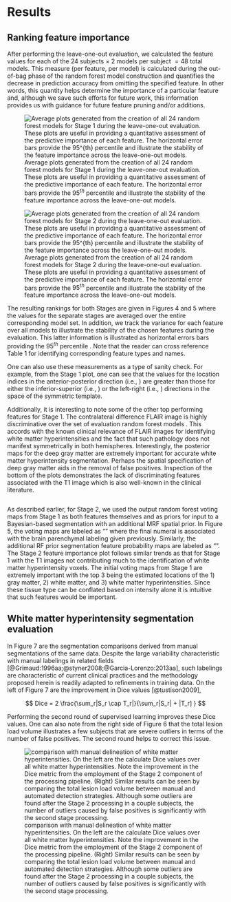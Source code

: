
# Results

## Ranking feature importance

After performing the leave-one-out evaluation\deleted[id=dt]{described at the end of the previous section},
we calculated the \texttt{MeanDecreaseAccuracy} feature values for each of the 24 subjects $\times$
2 models per subject $=48$ total models.  This measure (per feature, per model) is calculated
during the out-of-bag phase of the random forest model construction and quantifies the decrease
in prediction accuracy from omitting the specified feature.  In other words, this quantity
helps determine the importance of a particular feature and, although we save such
efforts for future work, this information provides us with guidance for future feature
pruning and/or additions.

![Average \texttt{MeanDecreaseAccuracy} plots generated from the creation of all 24 random
forest models for Stage 1 during the leave-one-out evaluation.  These plots
are useful in providing a quantitative assessment of the predictive importance of each feature.
\added[id=nt]{Features are ranked in descending order of importance.}
The horizontal error bars provide the $95^{th}$ percentile
\deleted[id=bt]{(i.e., $1.96 \times \sigma$)} and illustrate the
stability of the feature importance across the leave-one-out models.
\added[id=nt]{At this initial stage only 31 features images are used.}](Figures/averageLeaveOneOutStage1.png)

![Average \texttt{MeanDecreaseAccuracy} plots generated from the creation of all 24 random
forest models for Stage 2 during the leave-one-out evaluation.  These plots
are useful in providing a quantitative assessment of the predictive importance of each feature.
\added[id=nt]{Features are ranked in descending order of importance.}
The horizontal error bars provide the $95^{th}$ percentile
\deleted[id=bt]{(i.e., $1.96 \times \sigma$)} and illustrate the
stability of the feature importance across the leave-one-out models.
\added[id=nt]{We augment the 31 feature images from the first stage by adding an additional
7 voting maps and 7 segmentation posteriors from application of the Bayesian-based
segmentation for a total of 45 images for the second stage.}](Figures/averageLeaveOneOutStage2.png)



The resulting rankings for both Stages are given in Figures 4 and 5 where the values for the
separate stages are averaged over the entire corresponding model set.  In addition, we
track the variance for each feature over all models to illustrate the stability of
the chosen features during the evaluation.  This latter information is illustrated as
horizontal errors bars providing the $95^{th}$ percentile \deleted[id=bt]{(i.e., $1.96 \times \sigma$)}.
Note that the reader can cross reference Table 1 for identifying corresponding feature types
and names.

One can also use these measurements as a type of sanity check.  For example, from the Stage
1  plot, one can see that the \texttt{MeanDecreaseAccuracy} values for the location indices in the
anterior-posterior direction (i.e., \texttt{TemplateIndicesWarped1}) are greater than
those for either the inferior-superior (i.e., \texttt{TemplateIndicesWarped0}) or the
left-right (i.e., \texttt{TemplateIndicesWarped0}) directions in the space of the symmetric
template.  \deleted[id=bt]{This is intuitive since, as discussed previously, manifestation of TBI white
matter hyperintensities can often be confused with higher intensities at the
periventricular caps in normal subjects [@Neema:2009aa]} \deleted[id=am]{whereas there does not seem to
be contralateral bias in manifestation of white matter hyperintensities in TBI.}

Additionally, it is interesting to note some of the other top performing features for Stage 1.
The contralateral difference FLAIR image is  highly discriminative over the set of
evaluation random forest models \added[id=bt]{(see Figure 6)}.  This accords with the known clinical relevance of
FLAIR images for identifying white matter hyperintensities and the fact that such
pathology does not \added[id=nt]{typically} manifest symmetrically in both hemispheres.  Interestingly, the
posterior maps for the deep gray matter are extremely important for accurate white matter
hyperintensity segmentation.  Perhaps the spatial specification of deep
gray matter aids in the removal of false positives.  Inspection of the bottom of the
plots demonstrates the lack of discriminating features associated with the
T1 image which is also well-known in the clinical literature.

![\added[id=nt]{(a) FLAIR image slice illustrating WMHs which have been manually delineated
in (b).  (c) Contralateral FLAIR difference image.}](Figures/FLAIRcontralaleteralWithLesions.png)

As described earlier, for Stage 2, we used the output random forest voting maps from Stage
1 as both features themselves and as priors for input to a Bayesian-based segmentation with
an additional MRF spatial prior.  In Figure 5, the voting maps are labeled as
"\texttt{RFStage1VotingMaps}" where the final numeral is associated with the brain
parenchymal labeling given previously.  Similarly, the additional RF prior segmentation
feature probability maps are labeled as "\texttt{RFBrainSegmentationPosteriors}".
The Stage 2 feature importance plot follows similar
trends as that for Stage 1 with the T1 images not contributing much to the identification
of white matter hyperintensity voxels.  The initial voting maps from Stage 1 are extremely
important with the top 3 being the estimated locations of the 1) gray matter, 2) white matter, and
3) white matter hyperintensities.  Since these tissue type can be conflated based on intensity
alone it is intuitive that such features would be important.

## White matter hyperintensity segmentation evaluation

In Figure 7 are the segmentation comparisons derived from manual segmentations of the same
data.  Despite the large variability characteristic with manual labelings in related fields
[@Grimaud:1996aa;@styner2008;@Garcia-Lorenzo:2013aa], such labelings are characteristic of
current clinical practices and the methodology proposed herein is readily adapted to refinements
in training data.  On the left of Figure 7 are the improvement in Dice values [@tustison2009],
\added[id=nt]{i.e.,}

$$ Dice = 2 \frac{\sum_r|S_r \cap T_r|}{\sum_r|S_r| + |T_r] } $$

\added[id=nt]{over all white matter hyperintensities when comparing the segmentations between the two stages
where the sum is taken over all individually labeled manual, $T_r$, and automated, $S_r$, lesions and $\cap$
represents the intersection between the manual/automated lesion pair.}  Performing
the second round of supervised learning improves these Dice values.  One can also note from the
right side of Figure 6 that the total lesion load volume illustrates a few subjects that are
severe outliers in terms of the number of false positives.  The second round helps to
correct this issue.

![\added[id=am]{Voxelwise} comparison with manual delineation of white matter hyperintensities.  On the left are the
calculate\added[id=am]{d} Dice values over all white matter hyperintensities.  Note the improvement
in the Dice metric from the employment of the Stage 2 component of the processing pipeline.
(Right) Similar results can be seen by comparing the total lesion load volume between manual
and automated detection strategies.  Although some outliers are found after the Stage 2
processing in a couple subjects, the number of outliers caused by false positives is
\added[id=lw]{decreased} significantly with the second stage processing.](Figures/llvAndDice.png)

